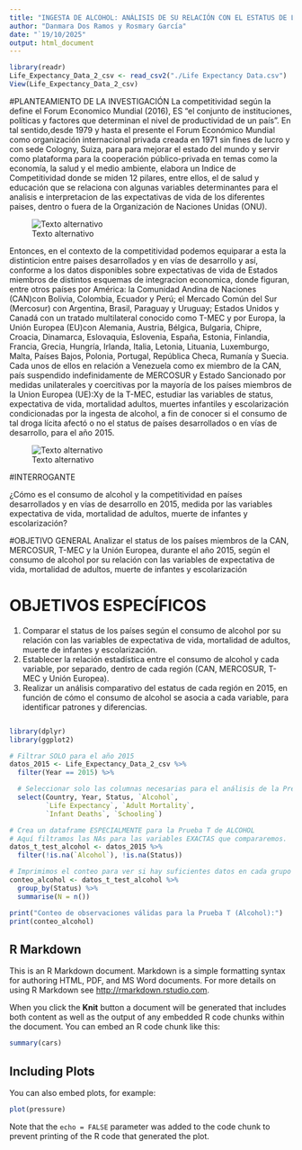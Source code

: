 ---
title: "INGESTA DE ALCOHOL: ANÁLISIS DE SU RELACIÓN CON EL ESTATUS DE LOS PAÍSES COMO EQUIVALENTE DE COMPETITIVIDAD"
author: "Danmara Dos Ramos y Rosmary García"
date: "`19/10/2025"
output: html_document
---
```{r data-load}
library(readr)
Life_Expectancy_Data_2_csv <- read_csv2("./Life Expectancy Data.csv")
View(Life_Expectancy_Data_2_csv)
```

#PLANTEAMIENTO DE LA INVESTIGACIÓN
La competitividad según la define el Forum Economico Mundial (2016), ES “el conjunto de instituciones, políticas y factores que determinan el nivel de productividad de un país”. En tal sentido,desde 1979 y hasta el presente el Forum Económico Mundial como organización internacional privada creada en 1971 sin fines de lucro y con sede Cologny, Suiza, para para mejorar el estado del mundo y servir como plataforma para la cooperación público-privada en temas como la economía, la salud y el medio ambiente, elabora un Indice de Competitividad donde se miden 12 pilares, entre ellos, el de salud y educación que se relaciona con algunas variables determinantes para el analisis e interpretacion de las expectativas de vida de los diferentes paises, dentro o fuera de la Organización de Naciones Unidas (ONU).

![Texto alternativo](https://assets.weforum.org/editor/eAYvGAf9gjxX0c3nS9widuCPy0AjnQ9DbstTRUZ6v_s.png)

Entonces, en el contexto de la competitividad podemos equiparar a esta la distinticion entre paises desarrollados y en vías de desarrollo y así, conforme a los datos disponibles sobre expectativas de vida de Estados miembros de  distintos esquemas de integracion economica, donde figuran, entre otros países por América: la Comunidad Andina de Naciones (CAN)con Bolivia, Colombia, Ecuador y Perú; el Mercado Común del Sur (Mercosur) con Argentina, Brasil, Paraguay y Uruguay;  Estados Unidos y Canadá con un tratado multilateral conocido como T-MEC y por Europa, la Unión Europea (EU)con Alemania, Austria, Bélgica, Bulgaria, Chipre, Croacia, Dinamarca, Eslovaquia, Eslovenia, España, Estonia, Finlandia, Francia, Grecia, Hungría, Irlanda, Italia, Letonia, Lituania, Luxemburgo, Malta, Países Bajos, Polonia, Portugal, República Checa, Rumanía y Suecia. Cada unos de ellos en relación a Venezuela como ex miembro de la CAN, país suspendido indefinidamente de MERCOSUR y Estado Sancionado por medidas unilaterales y coercitivas por la mayoría de los países miembros de la Union Europea (UE):Xy de la T-MEC, estudiar las variables de status, expectativa de vida, mortalidad adultos, muertes infantiles y escolarización condicionadas por la ingesta de alcohol, a fin de conocer si el consumo de tal droga lícita afectó o no el status de países desarrollados o en vías de desarrollo, para el año 2015.


![Texto alternativo](https://assets.weforum.org/editor/eT9bBT0G_q9VFB0B3ZEI0VNolMHK5BeDDCuqhVcz2_Q.jpg)

#INTERROGANTE

¿Cómo es el consumo de alcohol y la competitividad en países desarrollados y en vías de desarrollo en 2015, medida por las variables expectativa de vida, mortalidad de adultos, muerte de infantes y escolarización?

#OBJETIVO GENERAL
Analizar el status de los países miembros de la CAN, MERCOSUR, T-MEC y la Unión Europea, durante el año 2015, según el consumo de alcohol por su relación con las variables de expectativa de vida, mortalidad de adultos, muerte de infantes y escolarización

# OBJETIVOS ESPECÍFICOS
  1. Comparar el status de los países según el consumo de alcohol por su relación con las variables de expectativa de vida, mortalidad de adultos, muerte de infantes y escolarización.
  2. Establecer la relación estadística entre el consumo de alcohol y cada variable, por separado, dentro de cada región (CAN, MERCOSUR, T-MEC y Unión Europea).
  3. Realizar un análisis comparativo del estatus de cada región en 2015, en función de cómo el consumo de alcohol se asocia a cada variable, para identificar patrones y diferencias.

```
```

```{r data-preparation-2015-FINAL, message=FALSE, warning=FALSE}
library(dplyr)
library(ggplot2)

# Filtrar SOLO para el año 2015
datos_2015 <- Life_Expectancy_Data_2_csv %>%
  filter(Year == 2015) %>%

  # Seleccionar solo las columnas necesarias para el análisis de la Pregunta 1
  select(Country, Year, Status, `Alcohol`,
         `Life Expectancy`, `Adult Mortality`,
         `Infant Deaths`, `Schooling`)

# Crea un dataframe ESPECIALMENTE para la Prueba T de ALCOHOL
# Aquí filtramos las NAs para las variables EXACTAS que compararemos.
datos_t_test_alcohol <- datos_2015 %>%
  filter(!is.na(`Alcohol`), !is.na(Status))

# Imprimimos el conteo para ver si hay suficientes datos en cada grupo
conteo_alcohol <- datos_t_test_alcohol %>%
  group_by(Status) %>%
  summarise(N = n())

print("Conteo de observaciones válidas para la Prueba T (Alcohol):")
print(conteo_alcohol)
```

## R Markdown

This is an R Markdown document. Markdown is a simple formatting syntax for authoring HTML, PDF, and MS Word documents. For more details on using R Markdown see <http://rmarkdown.rstudio.com>.

When you click the **Knit** button a document will be generated that includes both content as well as the output of any embedded R code chunks within the document. You can embed an R code chunk like this:

```{r cars}
summary(cars)
```

## Including Plots

You can also embed plots, for example:

```{r pressure, echo=FALSE}
plot(pressure)
```

Note that the `echo = FALSE` parameter was added to the code chunk to prevent printing of the R code that generated the plot.

